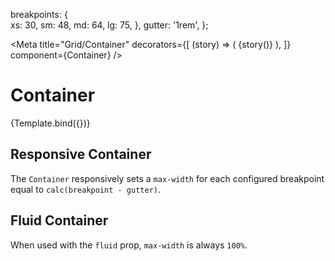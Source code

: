
  breakpoints: {  
    xs: 30,
    sm: 48,
    md: 64,
    lg: 75,
  },
  gutter: '1rem',
};

<Meta
  title="Grid/Container"
  decorators={[
    (story) => (
      <GridConfigProvider value={gridConfig}>{story()}</GridConfigProvider>
    ),
  ]}
  component={Container}
/>

# Container

<Canvas withToolbar>
  <Story name="Container">{Template.bind({})}</Story>
</Canvas>

<ArgsTable of="." story="^" />

## Responsive Container

The `Container` responsively sets a `max-width` for each configured breakpoint equal to `calc(breakpoint - gutter)`.

## Fluid Container

When used with the `fluid` prop, `max-width` is always `100%`.

